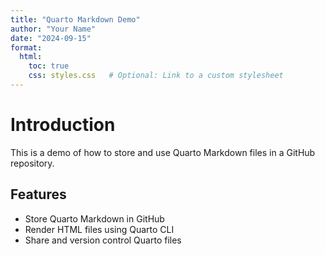 ```yaml
---
title: "Quarto Markdown Demo"
author: "Your Name"
date: "2024-09-15"
format:
  html: 
    toc: true
    css: styles.css   # Optional: Link to a custom stylesheet
---
```


# Introduction

This is a demo of how to store and use Quarto Markdown files in a GitHub repository.

## Features

- Store Quarto Markdown in GitHub
- Render HTML files using Quarto CLI
- Share and version control Quarto files
